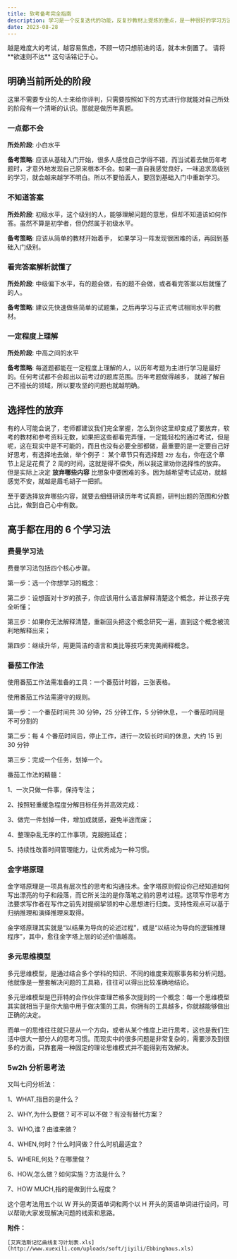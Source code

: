 ```yaml
---
title: 软考备考完全指南
description: 学习是一个反复迭代的功能，反复抄教材上提炼的重点，是一种很好的学习方法。学习、总结、提炼、反复练习，是学习的最佳方式。
date: 2023-08-28
---
```


<Callout type="success">
越是难度大的考试，越容易焦虑，不顾一切只想前进的话，就本末倒置了。 请将 **欲速则不达** 这句话铭记于心。

</Callout>

## 明确当前所处的阶段

这里不需要专业的人士来给你评判，只需要按照如下的方式进行你就能对自己所处的阶段有一个清晰的认识。那就是做历年真题。

### 一点都不会

**所处阶段**: 小白水平

**备考策略**: 应该从基础入门开始，很多人感觉自己学得不错，而当试着去做历年考题时，才意外地发现自己原来根本不会。如果一直自我感觉良好，一味追求高级别的学习，就会越来越学不明白。所以不要怕丢人，要回到基础入门中重新学习。

### 不知道答案

**所处阶段**: 初级水平，这个级别的人，能够理解问题的意思，但却不知道该如何作答。虽然不算是初学者，但仍然属于初级水平。

**备考策略**: 应该从简单的教材开始着手， 如果学习一阵发现很困难的话，再回到基础入门级别。

### 看完答案解析就懂了

**所处阶段**: 中级偏下水平，有的题会做，有的题不会做，或者看完答案以后就懂了的人。

**备考策略**: 建议先快速做些简单的试题集，之后再学习与正式考试相同水平的教材。

### 一定程度上理解

**所处阶段**: 中高之间的水平

**备考策略**: 每道题都能在一定程度上理解的人，以历年考题为主进行学习是最好的。任何考试都不会超出以前考过的题库范围。历年考题做得越多， 就越了解自己不擅长的领域，所以要攻坚的问题也就越明确。

## 选择性的放弃

有的人可能会说了，老师都建议我们完全掌握，怎么到你这里却变成了要放弃，软考的教材和参考资料无数，如果把这些都看完弄懂，一定能轻松的通过考试，但是呢，这在现实中是不可能的，而且也没有必要全部都做，最重要的是一定要自己好好思考，有选择地去做，举个例子：
某个章节只有选择题 `2分` 左右，你在这个章节上足足花费了 2 周的时间，这就是得不偿失，所以我这里劝你选择性的放弃。但是实际上决定 **放弃哪些内容** 比想象中要困难的多。因为越希望考试成功，就越感觉不安，就越是眉毛胡子一把抓。

至于要选择放弃哪些内容，就要去细细研读历年考试真题，研判出题的范围和分数占比，做到自己心中有数。

## 高手都在用的 6 个学习法

### 费曼学习法

费曼学习法包括四个核心步骤。

第一步：选一个你想学习的概念：

第二步：设想面对十岁的孩子，你应该用什么语言解释清楚这个概念，并让孩子完全听懂；

第三步：如果你无法解释清楚，重新回头把这个概念研究一遍，直到这个概念被流利地解释出来；

第四步：继续升华，用更简洁的语言和类比等技巧来完美阐释概念。

### 番茄工作法

使用番茄工作法需准备的工具：一个番茄计时器，三张表格。

使用番茄工作法需遵守的规则。

第一步：一个番茄时间共 30 分钟，25 分钟工作，5 分钟休息，一个番茄时间是不可分割的

第二步：每 4 个番茄时间后，停止工作，进行一次较长时间的休息，大约 15 到 30 分钟

第三步：完成一个任务，划掉一个。

番茄工作法的精髓：

1、一次只做一件事，保持专注；

2、按照轻重缓急程度分解目标任务并高效完成：

3、做完一件划掉一件，增加成就感，避免半途而废；

4、整理杂乱无序的工作事项，克服拖延症；

5、持续性改善时间管理能力，让优秀成为一种习惯。

### 金字塔原理

金字塔原理是一项具有层次性的思考和沟通技术。金字塔原则假设你己经知道如何写出漂亮的句子和段落，而它所关注的是你落笔之前的思考过程。这项写作思考方法要求写作者在写作之前先对提纲挈领的中心思想进行归类。支持性观点可以基于归纳推理和演绎推理来取得。

金字塔原理其实就是“以结果为导向的论述过程”，或是“以结论为导向的逻辑推理程序”，其中，愈往金字塔上层的论述价值越高。

### 多元思维模型

多元思维模型，是通过结合多个学科的知识、不同的维度来观察事务和分析问题。他就像是一整套解决问题的工具箱，往往可以得出比较准确地结论。

多元思维模型是巴菲特的合作伙伴查理芒格多次提到的一个概念：每一个思维模型其实就相当于是你大脑中用于做决策的工具，你拥有的工具越多，你就越能够做出正确的决定。

而单一的思维往往就只是从一个方向，或者从某个维度上进行思考，这也是我们生活中很大一部分人的思考习惯。而现实中的很多问题是非常复杂的，需要涉及到很多的方面，只靠套用一种固定的理论思维模式并不能得到有效解决。

### 5w2h 分析思考法

又叫七问分析法：

1、WHAT,指目的是什么？

2、WHY,为什么要做？可不可以不做？有没有替代方案？

3、WHO,谁？由谁来做？

4、WHEN,何时？什么时间做？什么时机最适宜？

5、WHERE,何处？在哪里做？

6、HOW,怎么做？如何实施？方法是什么？

7、HOW MUCH,指的是做到什么程度？

这个思考法用五个以 W 开头的英语单词和两个以 H 开头的英语单词进行设问，可以帮助大家发现解决问题的线索和思路。

**附件：**

    [艾宾浩斯记忆曲线复习计划表.xls](http://www.xuexili.com/uploads/soft/jiyili/Ebbinghaus.xls)
